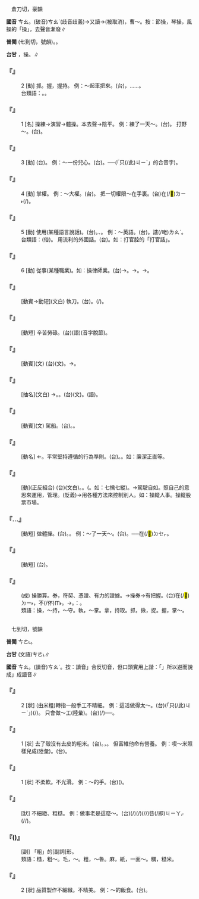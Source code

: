 
=={{ruby|操|ㄘㄠ}}==

　倉刀切，豪韻

'''國音''' <rt>ㄘㄠ</rt>。(破音)<rt>ㄘㄠˋ</rt>(歧音歧義)→又讀→(被取消){{ruby|。|ㄘㄠˋ}}{{ruby|→|·ㄘㄠ}}，曹～。按：節操，琴操，風操的「操」，去聲音漸廢∥

'''普閩''' {{ruby|(文)|ㄘㄜ}}{{ruby|。|ㄘㄜ˪}}(七到切，號韻)。{{ruby|(白)|ㄘㄠ}}。

'''台甘''' {{ruby|(文)|ㄘㄜ}}{{ruby|。|ㄘㄜ˪}}，操{{ruby|行|ㄏㄧㄥ˫}}。{{ruby|(語)|ㄘㄠ}}∥

    

==='''『{{ruby|操|ㄘㄠ}}』'''===
:2  [動] 抓。握，握持。 例：～起車把來。(台){{ruby|<mark>&#xf90ae;</mark>|ㄙㄚ}}{{ruby|起|·ㄎㄧˋ}}{{ruby|車|ㄑㄧㄚ}}{{ruby|柄|ㄅㆥ˪/ㄅㆪ˪}}{{ruby|來|ㄌㄞˊ}}，{{ruby|都|ㄉㄜ}}……。
:台類語：{{ruby|搦|ㄌㄚㆶ ͘}}。{{ruby|扲|ㆣㄧㆬ˫}}。
:
    

==='''『{{ruby|操|ㄘㄠ}}』'''===
:1  [名] 操練→演習→體操。本去聲→陰平。 例：練了一天～。(台){{ruby|操|ㄘㄠ}}{{ruby|練|ㄌㄧㄢ˫}}{{ruby|一|ㄐㄧㆵ ͘}}{{ruby|日|ㆢㄧㆵ ͘/ㄌㄧㆵ ͘}}。 打野～。(台){{ruby|去|ㄎㄧ˪}}{{ruby|野|ㄧㄚˋ}}{{ruby|外|ㆣㄨㄚ˫}}{{ruby|操|ㄘㄠ}}{{ruby|練|ㄌㄧㄢ˫}}。
    

==='''『{{ruby|操|ㄘㄠ}}』'''===
:3  [動] (台){{ruby|操|ㄘㄠ}}{{ruby|煩|ㄏㄨㄢˊ}}。 例：～一份兒心。(台){{ruby|含|ㄏㆰ}}{{ruby|人|ㄌㄤˊ}}{{ruby|<mark>&#xf94fb;</mark>|ㄉㄠ˪}}{{ruby|操|ㄘㄠ}}{{ruby|煩|ㄏㄨㄢˊ}}。──{{ruby|<mark>&#xffacb;</mark>|ㄗㆤ}}(「只(/此)<rt>ㄐㄧˋ</rt>{{ruby|個|ㆤˊ}}」的合音字){{ruby|叫|ㄍㄧㄜ˪}}{{ruby|做|ㄗㄨㆤ˪/ㄗㄜ˪}}{{ruby|加|ㄍㆤ}}{{ruby|操|ㄘㄠ}}{{ruby|煩|ㄏㄨㄢˊ}}。
    

==='''『{{ruby|操|ㄘㄠ}}』'''===
:4  [動] 掌權。 例：～大權。(台){{ruby|總|ㄗㄤˋ}}{{ruby|權|ㄎㄨㄢˊ}}{{ruby|利|ㄌㄧ˫}}。 把一切權限～在手裏。(台){{ruby|大|ㄉㄞ˫}}{{ruby|權|ㄎㄨㄢˊ}}{{ruby|攏|ㄌㆲˋ}}{{ruby|搦|ㄌㄚㆶ ͘}}在(/<mark>&#xf9853;</mark>)<rt>ㄉㄧ˫</rt>{{ruby|手|ㄑㄧㄨˋ}}{{ruby|內|ㄌㄞ˫}}(/{{ruby|手|ㄑㄧㄨˋ}}{{ruby|頭|ㄊㄠˊ}})。
    

==='''『{{ruby|操|ㄘㄠ}}』'''===
:5  [動] 使用(某種語言說話)。(台){{ruby|使|ㄙㄨ˪}}{{ruby|用|ㄧㆲ˫}}。{{ruby|謱|ㄌㄠˋ}}、{{ruby|扑|ㄆㄚㆷ}}。 例：～英語。(台){{ruby|操|ㄘㄠ}}{{ruby|用|ㄧㆲ˫/ㄧㄥ˫}}{{ruby|英|ㄧㄥ}}{{ruby|語|ㆣㄨˋ/ㆣㄧˋ}}。謱(/咾)<rt>ㄌㄠˋ</rt>{{ruby|英|ㄧㄥ}}{{ruby|語|ㆣㄨˋ/ㆣㄧˋ}}。
:台類語：{{ruby|謱|ㄌㄠˋ}}(俗)。 用流利的外國話。(台){{ruby|扑|ㄆㄚㆷ}}。如：打官腔的「打官話」。
:
    

==='''『{{ruby|操|ㄘㄠ}}』'''===
:6  [動] 從事(某種職業)。如：操律師業。(台){{ruby|做|ㄗㄨㆤ˪/ㄗㄜ˪}}{{ruby|辨|ㄅㄧㄢ˫}}{{ruby|護|ㄏㆦ˫}}{{ruby|士|ㄙㄨ˫}}→{{ruby|律|ㄌㄨㆵ ͘}}{{ruby|師|ㄙㄨ}}。→{{ruby|開|ㄎㄨㄧ/ㄎㄞ}}{{ruby|辨|ㄅㄧㄢ˫}}{{ruby|護|ㄏㆦ˫}}{{ruby|士|ㄙㄨ˫}}{{ruby|事|ㄙㄨ˫}}{{ruby|務|ㆠㄨ˫}}{{ruby|所|ㄙㆦˋ}}。→{{ruby|開|ㄎㄨㄧ/ㄎㄞ}}{{ruby|律|ㄌㄨㆵ ͘}}{{ruby|師|ㄙㄨ}}{{ruby|事|ㄙㄨ˫}}{{ruby|務|ㆠㄨ˫}}{{ruby|所|ㄙㆦˋ}}。
    

==='''『{{ruby|操|ㄘㄠ}}{{ruby|刀|ㄉㄠ}}』'''===
: [動賓→動短](文白) 執刀。(台){{ruby|<mark>&#xffb58;</mark>|ㆣㄧㄚㆷ ͘}}{{ruby|刀|ㄉㄜ}}。{{ruby|負|ㄏㄨ˫}}{{ruby|起|·ㄎㄧˋ}}{{ruby|手|ㄑㄧㄨˋ}}{{ruby|術|ㄙㄨㆵ ͘}}(/{{ruby|開|ㄎㄨㄧ}}{{ruby|刀|ㄉㄜ}}){{ruby|丌|ㆤ}}{{ruby|責|ㄐㄧㆤㆶ}}{{ruby|任|ㆢㄧㆬ˫/ㄌㄧㆬ˫}}。
    

==='''『{{ruby|操|ㄘㄠ}}{{ruby|勞|ㄌㄠˊ}}』'''===
: [動短] 辛苦勞碌。(台){{ruby|拖|ㄊㄨㄚ}}{{ruby|磨|ㆠㄨㄚˊ}}(語)(音字脫節)。
    

==='''『{{ruby|操|ㄘㄠ}}{{ruby|琴|ㄑㄧㄣˊ}}』'''===
: [動賓](文) (台){{ruby|操|ㄘㄜ˪}}{{ruby|→|ㄘㄜ}}{{ruby|琴|ㄎㄧㆬˊ}}(文)。→{{ruby|彈|ㄉㄨㆩˊ}}{{ruby|琴|ㄎㄧㆬˊ}}。
    

==='''『{{ruby|操|ㄘㄠ}}{{ruby|行|ㄒㄧㄥˋ}}』'''===
: [抽名](文白) →{{ruby|操|ㄘㄠ}}{{ruby|行|ㄒㄧㄥˊ}}。{{ruby|品|ㄆㄧㄣˇ}}{{ruby|性|ㄒㄧㄥˋ}}。(台){{ruby|操|ㄘㄜ˪}}{{ruby|行|ㄏㄧㄥ˫}}(文)。{{ruby|品|ㄆㄧㄣˋ}}{{ruby|行|ㄏㄧㄥ˫}}(語)。
    

==='''『{{ruby|操|ㄘㄠ}}{{ruby|舟|ㄓㄡ}}』'''===
: [動賓](文) 駕船。(台){{ruby|駛|ㄙㄞˋ}}{{ruby|船|ㄗㄨㄣˊ}}。{{ruby|划|ㄍㄜ˪}}{{ruby|船|ㄗㄨㄣˊ}}。
    

==='''『{{ruby|操|ㄘㄠ}}{{ruby|守|ㄕㄡˇ}}』'''===
: [動名] ←{{ruby|操|ㄘㄠˋ}}{{ruby|守|ㄕㄡˇ}}。平常堅持遵循的行為準則。(台){{ruby|操|ㄘㄜ˪}}{{ruby|行|ㄏㄧㄥ˫}}。{{ruby|端|ㄉㄨㄢ}}{{ruby|正|ㄐㄧㆩ˪}}{{ruby|丌|ㆤ}}{{ruby|行|ㄏㄧㄥˊ}}{{ruby|為|ㄨㄧˊ}}。如：廉潔正直等。
    

==='''『{{ruby|操|ㄘㄠ}}{{ruby|縱|ㄗㄨㄥˋ}}』'''===
: [動](正反組合) (台){{ruby|操|ㄘㄜ}}{{ruby|縱|ㄑㄧㆲ˪}}(文白)。{{ruby|掠|ㄌㄧㄚㆷ ͘}}{{ruby|及|ㄍㄚㆴ}}{{ruby|放|ㄅㄤ˪}}。({{ruby|<mark>&#xffa49;</mark>|ㆠㆤㆷ/ㆠㄨㆤㆷ}}{{ruby|掠|ㄌㄧㄚㆷ ͘}}{{ruby|<mark>&#xffa49;</mark>|ㆠㆤㆷ/ㆠㄨㆤㆷ}}{{ruby|放|ㄅㄤ˪}}{{ruby|自|ㄗㄨ˫}}{{ruby|由|ㄧㄨˊ}}{{ruby|自|ㄗㄨ˫}}{{ruby|在|ㄗㄞ˫}}。如：七擒七縱)。→駕駛自如。照自己的意思來運用，管理。(貶義)→用各種方法來控制別人。如：操縱人事。操縱股票市場。
    

==='''『{{ruby|練|ㄌㄧㄢˋ}}…{{ruby|操|ㄘㄠ}}』'''===
: [動短] 做體操。(台){{ruby|操|ㄘㄠ}}{{ruby|練|ㄌㄧㄢ˫}}。{{ruby|作|ㄗㄜ˪}}{{ruby|體|ㄊㆤˋ}}{{ruby|操|ㄘㄠ}}。 例：～了一天～。(台){{ruby|體|ㄊㆤˋ}}{{ruby|操|ㄘㄠ}}{{ruby|一|ㄐㄧㆵ ͘}}{{ruby|日|ㆢㄧㆵ ͘/ㄌㄧㆵ ͘}}。──{{ruby|歸|ㄍㄨㄧ}}{{ruby|日|ㄌㄧㆵ ͘/ㆢㄧㆵ ͘}}{{ruby|攏|ㄌㆲˋ}}在(/<mark>&#xf9549;</mark>)<rt>ㄉㆤㆷ</rt>{{ruby|做|ㄗㄨㆤ˪/ㄗㄜ˪}}{{ruby|體|ㄊㆤˋ}}{{ruby|操|ㄘㄠ}}。
    

==='''『{{ruby|打|ㄉㄚˇ}}{{ruby|野|ㄧㄝˇ}}{{ruby|操|ㄘㄠ}}』'''===
: [動短] (台){{ruby|踮|ㄉㄧㆰ˪}}{{ruby|野|ㄧㄚˋ}}{{ruby|外|ㆣㄨㄚ˫}}{{ruby|做|ㄗㄨㆤ˪/ㄗㄜ˪}}{{ruby|軍|ㄍㄨㄣ}}{{ruby|事|ㄙㄨ˫}}{{ruby|訓|ㄏㄨㄣ˪}}{{ruby|練|ㄌㄧㄢ˫}}。
    

==='''『{{ruby|操|ㄘㄠ}}{{ruby|必|ㄅㄧˋ}}{{ruby|勝|ㄕㄥˋ}}{{ruby|之|ㄓ}}{{ruby|券|ㄑㄩㄢˋ}}』'''===
: (成) 操勝算。券，符契、憑證、有力的證據。→操券→有把握。(台){{ruby|票|ㄆㄧㄜ˪}}{{ruby|根|ㄍㄧㄣ/ㄍㄨㄣ}}{{ruby|搦|ㄌㄚㆶ ͘}}在(/<mark>&#xf9853;</mark>)<rt>ㄉㄧ˫</rt>{{ruby|手|ㄑㄧㄨˋ}}{{ruby|內|ㄌㄞ˫}}，不(/伓)<rt>ㆬ˫</rt>{{ruby|驚|ㄍㄧㆩ}}{{ruby|人|ㄌㄤˊ}}{{ruby|走|ㄗㄠˋ}}{{ruby|去|·ㄎㄧ˪}}。→{{ruby|有|ㄨ˫}}{{ruby|把|ㄅㄚˋ}}{{ruby|握|ㄚㆶ}}{{ruby|穩|ㄨㄣˋ}}{{ruby|當|ㄉㄤˋ}}{{ruby|會|ㄨㆤ˫/ㆤ˫}}{{ruby|贏|ㄧㆩˊ}}。{{ruby|按|ㄢ˪}}：{{ruby|算|ㄙㆭ˪}}{{ruby|<mark>&#xffa49;</mark>|ㆠㆤㆷ/ㆠㄨㆤㆷ}}{{ruby|贏|ㄧㆩˊ}}。
:類語：操，～持，～守。執，～掌。拿，持取。抓，揪，捉。握，掌～。
:
    

=={{ruby|糙|ㄘㄠ}}==

　七到切，號韻

'''普閩''' <rt>ㄘㄜ˪</rt>。

'''台甘''' (文語)<rt>ㄘㄜ˪</rt>∥

'''國音''' <rt>ㄘㄠ</rt>{{ruby|←|ㄘㄠ˪}}。(讀音)<rt>ㄘㄠˋ</rt>。按：讀音{{ruby|「|ㄘㄠˋ}}」合反切音，但口頭實用上諧：「{{ruby|肏|ㄘㄠˋ}}」所以避而說成{{ruby|「|ㄘㄠ}}」成語音∥

    

==='''『{{ruby|糙|ㄘㄠ}}』'''===
:2  [狀] (由米粗)轉指一般手工不精細。 例：這活做得太～。(台){{ruby|<mark>&#xffacb;</mark>|ㄗㆤ}}(「只(/此)<rt>ㄐㄧˋ</rt>{{ruby|個|ㆤˊ}}」){{ruby|工|ㄎㄤ}}{{ruby|課|ㄎㆤ˪/ㄎㄨㆤ˪}}(/{{ruby|物|ㄇㆭㆷ ͘/ㄇㄧㆷ ͘}}{{ruby|件|ㄍㄧㆩ˫}}){{ruby|做|ㄗㄨㆤ˪/ㄗㄜ˪}}{{ruby|了|ㄌㄧㄠˋ}}{{ruby|傷|ㄒㄧㆧ/ㄒㄧㆫ}}{{ruby|粗|ㄘㆦ}}。 只會做～工(陸彙)。(台){{ruby|干|ㄍㄢ}}{{ruby|焦|ㄉㄚ}}{{ruby|會|ㄨㆤ˫/ㆤ˫}}{{ruby|曉|ㄏㄧㄠˋ/ㄏㄧㄤˋ}}{{ruby|做|ㄗㄨㆤ˪/ㄗㄜ˪}}{{ruby|粗|ㄘㆦ}}{{ruby|工|ㄍㄤ}}{{ruby|而|ㆢㄧˊ/ㄌㄧˊ}}{{ruby|已|ㄧˋ}}(/{{ruby|爾|ㄋㄧㄚ˫}}{{ruby|爾|ㄋㄧㄚ˫}})──{{ruby|<mark>&#xffa45;</mark>|ㆠㆤ˫/ㆠㄨㆤ˫}}{{ruby|曉|ㄏㄧㄠˋ/ㄏㄧㄤˋ}}{{ruby|做|ㄗㄨㆤ˪/ㄗㄜ˪}}{{ruby|幼|ㄧㄨ˪}}{{ruby|工|ㄍㄤ}}。
    

==='''『{{ruby|糙|ㄘㄠ}}』'''===
:1  [狀] 去了殼沒有去皮的粗米。(台){{ruby|糙|ㄘㄜ˪}}{{ruby|米|ㆠㄧˋ}}。{{ruby|未|ㆠㄨㆤ˫/ㆠㆤ˫}}{{ruby|舂|ㄐㄧㄥ}}{{ruby|白|ㄅㆤㆷ ͘}}，{{ruby|歹|ㄆㄞˋ/ㄆㆮˋ}}{{ruby|食|ㄐㄧㄚㆷ ͘}}{{ruby|丌|ㆤ}}。 但富維他命有營養。 例：喫～米照樣兒成(陸彙)。(台){{ruby|食|ㄐㄧㄚㆷ ͘}}{{ruby|糙|ㄘㄜ˪}}{{ruby|米|ㆠㄧˋ}}{{ruby|猶|ㄧㄨˊ}}{{ruby|原|ㆣㄨㄢˊ}}{{ruby|會|ㄨㆤ˫/ㆤ˫}}{{ruby|用|ㄧㄥ˫/ㄧㆲ˫}}{{ruby|得|ㄉㄧㆵ}}。
    

==='''『{{ruby|粗|ㄘㄨ}}{{ruby|糙|ㄘㄠ}}』'''===
:1  [狀] 不柔軟。不光滑。 例：～的手。(台){{ruby|手|ㄑㄧㄨˋ}}{{ruby|粗|ㄘㆦ}}{{ruby|粗|ㄘㆦ}}{{ruby|無|ㆠㄜˊ}}{{ruby|幼|ㄧㄨ˪}}({{ruby|秀|ㄒㄧㄨ˪}})。
    

==='''『{{ruby|毛|ㄇㄠˊ}}{{ruby|糙|ㄘㄠ}}』'''===
: [狀] 不細緻、粗糙。 例：做事老是這麼～。(台){{ruby|做|ㄗㄨㆤ˪/ㄗㄜ˪}}{{ruby|載|ㄉㄞ˫}}(/{{ruby|戴|ㄉㄞ˪}}){{ruby|事|ㄐㄧ˪}}(/{{ruby|事|ㄉㄞ˫}}{{ruby|情|ㄐㄧ˪}}){{ruby|不|ㄅㄨㆵ}}{{ruby|時|ㄒㄧˊ}}{{ruby|著|ㄉㄧㄜㆷ}}(/{{ruby|都|ㄉㄜ˫}}/{{ruby|就|ㄐㄧㄨ˫}})呰(/即)<rt>ㄐㄧㄚㆷ</rt>{{ruby|恁|ㄌㄧㄣ˪}}{{ruby|粗|ㄘㆦ}}(/{{ruby|粗|ㄘㆦ}}{{ruby|魯|ㄌㆦˋ}}/{{ruby|粗|ㄘㆦ}}{{ruby|鹵|ㄌㆦˋ}})。
    

==='''『{{ruby|糙|ㄘㄠ}}{{ruby|糙|ㄘㄠ}}({{ruby|兒|ㄦ}}){{ruby|地|ㄉㄜ}}』'''===
: [副] 「粗」的[副詞]形。
:類語：糙，粗～。毛，～{{ruby|糙|·ㄘㄠ}}。粗，～魯。麻，紙，一面～。糲，糙米。
:
    

==='''『{{ruby|粗|ㄘㄨ}}{{ruby|糙|ㄘㄠ}}』'''===
:2  [狀] 品質製作不細緻。不精美。 例：～的飯食。(台){{ruby|粗|ㄘㆦ}}{{ruby|米|ㆠㄧˋ}}{{ruby|粗|ㄘㆦ}}{{ruby|<mark>&#xffad1;</mark>|ㄅㆭ˫}}。
    
